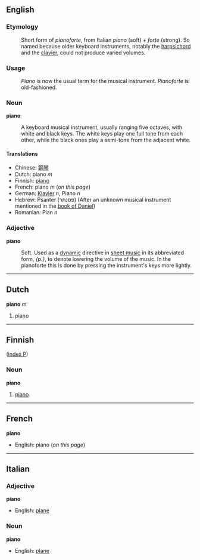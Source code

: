 ==English==

===Etymology===

:Short form of ''pianoforte'', from Italian ''piano'' (soft) + ''forte'' (strong).  So named because older keyboard instruments, notably the [[harpsichord]] and the [[clavier]], could not produce varied volumes.  

===Usage===

:''Piano'' is now the usual term for the musical instrument.  ''Pianoforte'' is old-fashioned.

===Noun===
'''piano'''
:A keyboard musical instrument, usually ranging five octaves, with white and black keys. The white keys play one full tone from each other, while the black ones play a semi-tone from the adjacent white.  

====Translations====

*Chinese: [[鋼琴]]
*Dutch: piano ''m''
*Finnish: [[piano]]
*French: piano ''m'' (''on this page'')
*German: [[Klavier]] ''n'', Piano ''n''
*Hebrew: Psanter (פסנתר) (After an unknown musical instrument mentioned in the [[w:book of Daniel|book of Daniel]])
*Romanian: Pian ''n''

===Adjective===
'''piano'''
:Soft. Used as a [[w:dynamic|dynamic]] directive in [[w:sheet music|sheet music]] in its abbreviated form, ''{p.}'', to denote lowering the volume of the music. In the pianoforte this is done by pressing the instrument's keys more lightly. 

----
==Dutch==
'''piano''' ''m''

#piano
----

==Finnish==
([[Wiktionary:Finnish_index_p|index P]])

===Noun===
'''piano'''

# [[piano]].

----

==French==
'''piano'''
*English: piano (''on this page'')

----
==Italian==

===Adjective===
'''piano'''
*English: [[plane]]

===Noun===
'''piano'''
*English: [[plane]]